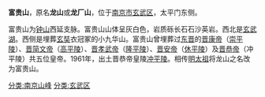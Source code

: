 {{Infobox mountain
| Location = {{CHN}}[[江苏省|江苏省]][[南京市|南京市]]
| photo=
|elevation_m=
}}
'''富贵山'''，原名'''龙山'''或'''龙厂山'''，位于[[南京市|南京市]][[玄武区|玄武区]]，太平门东侧。

富贵山为[[紫金山|钟山]]西延支脉。富贵山山体呈灰白色，岩质砾长石石沙英岩。西北是[[玄武湖|玄武湖]]。西侧是埋葬[[玄奘|玄奘]]衣冠冢的小九华山。富贵山曾埋葬过[[东晋|东晋]]的[[晋康帝|晋康帝]]（[[崇平陵|崇平陵]]）、[[晋简文帝|晋简文帝]]（[[高平陵_(晉)|高平陵]]）、[[晋孝武帝|晋孝武帝]]（[[隆平陵|隆平陵]]）、[[晋安帝|晋安帝]]（[[休平陵|休平陵]]）及[[晋恭帝|晋恭帝]]（冲平陵）共五位皇帝。1961年，出土晋恭帝皇陵[[冲平陵|冲平陵]]。相传[[明太祖|明太祖]]将龙山之名改为富贵山。

[[分类:南京山峰|分类:南京山峰]]
[[分类:玄武区|分类:玄武区]]